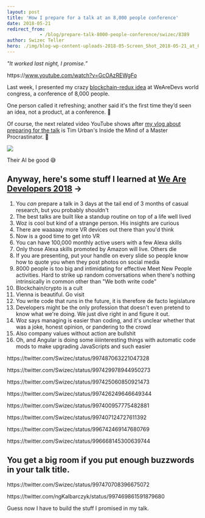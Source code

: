 ```yaml
---
layout: post
title: 'How I prepare for a talk at an 8,000 people conference'
date: 2018-05-21
redirect_from: 
            - /blog/prepare-talk-8000-people-conference/swizec/8389
author: Swizec Teller
hero: ./img/blog-wp-content-uploads-2018-05-Screen_Shot_2018-05-21_at_02.50.00.png
---
```

_"It worked last night, I promise.”_



https&#x3A;//www.youtube.com/watch?v=GcOAzREWgFo



Last week, I presented my crazy [blockchain-redux idea](https://swizec.com/blog/blockchain-redux-becomes-useful-part-1/swizec/8311) at WeAreDevs world congress, a conference of 8,000 people.



One person called it refreshing; another said it's the first time they’d seen an idea, not a product, at a conference. 💪



Of course, the next related video YouTube shows after [my vlog about preparing for the talk](https://www.youtube.com/watch?v=GcOAzREWgFo) is Tim Urban's Inside the Mind of a Master Procrastinator. 🤔



![](./img/blog-wp-content-uploads-2018-05-Screen_Shot_2018-05-21_at_02.50.00.png)



Their AI be good 😅



## Anyway, here's some stuff I learned at [We Are Developers 2018](https://www.wearedevelopers.com/) →



1. You _can_ prepare a talk in 3 days at the tail end of 3 months of casual research, but you probably shouldn't
2. The best talks are built like a standup routine on top of a life well lived
3. Woz is cool but kind of a strange person. His insights are curious
4. There are waaaaay more VR devices out there than you'd think
5. Now is a good time to get into VR
6. You can have 100,000 monthly active users with a few Alexa skills
7. Only those Alexa skills promoted by Amazon will live. Others die
8. If you are presenting, put your handle on every slide so people know how to quote you when they post photos on social media
9. 8000 people is too big and intimidating for effective Meet New People activities. Hard to strike up random conversations when there's nothing intrinsically in common other than "We both write code"
10. Blockchain/crypto is a cult
11. Vienna is beautiful. Go visit
12. You write code that runs in the future, it is therefore de facto legislature
13. Developers might be the only profession that doesn't even pretend to know what we're doing. We just dive right in and figure it out.
14. Woz says managing is easier than coding, and it's unclear whether that was a joke, honest opinion, or pandering to the crowd
15. Also company values without action are bullshit
16. Oh, and Angular is doing some iiiiinteresting things with automatic code mods to make upgrading JavaScripts and such easier



https&#x3A;//twitter.com/Swizec/status/997487063221047328



https&#x3A;//twitter.com/Swizec/status/997429978944950273



https&#x3A;//twitter.com/Swizec/status/997425060850921473



https&#x3A;//twitter.com/Swizec/status/997426249646649344



https&#x3A;//twitter.com/Swizec/status/997400957775482881



https&#x3A;//twitter.com/Swizec/status/997407124727611392



https&#x3A;//twitter.com/Swizec/status/996742469147680769



https&#x3A;//twitter.com/Swizec/status/996668145300639744



## You get a big room if you put enough buzzwords in your talk title.



https&#x3A;//twitter.com/Swizec/status/997470708396675072



https&#x3A;//twitter.com/ngKalbarczyk/status/997469861591879680



Guess now I have to build the stuff I promised in my talk.